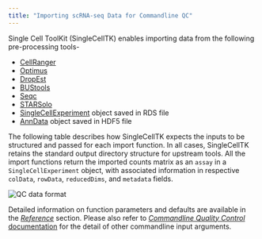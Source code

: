 ```yaml
---
title: "Importing scRNA-seq Data for Commandline QC"
---
```


Single Cell ToolKit (SingleCellTK) enables importing data from the following pre-processing tools-

- [CellRanger](https://support.10xgenomics.com/single-cell-gene-expression/software/pipelines/latest/what-is-cell-ranger)
- [Optimus](https://data.humancellatlas.org/pipelines/optimus-workflow)
- [DropEst](https://github.com/hms-dbmi/dropEst)
- [BUStools](https://github.com/BUStools/bustools)
- [Seqc](https://github.com/ambrosejcarr/seqc)
- [STARSolo](https://github.com/alexdobin/STAR/blob/master/docs/STARsolo.md)
- [SingleCellExperiment](https://bioconductor.org/packages/release/bioc/html/SingleCellExperiment.html) object saved in RDS file
- [AnnData](https://github.com/theislab/anndata) object saved in  HDF5 file

The following table describes how SingleCellTK expects the inputs to be structured and passed for each import function. In all cases, SingleCellTK retains the standard output directory structure for upstream tools. All the import functions return the imported counts matrix as an `assay` in a `SingleCellExperiment` object, with associated information in respective `colData`, `rowData`, `reducedDims`, and `metadata` fields. 

![QC data format](qc_inputShell.png)\

Detailed information on function parameters and defaults are available in the [*Reference*](../../reference/index.html) section. Please also refer to [*Commandline Quality Control* documentation](cmd_qc.html#parameters-1) for the detail of other commandline input arguments.

